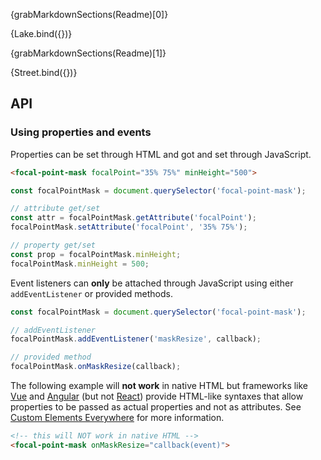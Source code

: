 
<Meta title="Focal Point Mask"/>

<Description>{grabMarkdownSections(Readme)[0]}</Description>

<Storyless>{Lake.bind({})}</Storyless>

<Description>{grabMarkdownSections(Readme)[1]}</Description>

<Storyless>{Street.bind({})}</Storyless>

## API

<PureArgsTable rows={argTypes}/>

### Using properties and events

Properties can be set through HTML and got and set through JavaScript.

```html
<focal-point-mask focalPoint="35% 75%" minHeight="500">
```

```js
const focalPointMask = document.querySelector('focal-point-mask');

// attribute get/set
const attr = focalPointMask.getAttribute('focalPoint');
focalPointMask.setAttribute('focalPoint', '35% 75%');

// property get/set
const prop = focalPointMask.minHeight;
focalPointMask.minHeight = 500;
```

Event listeners can **only** be attached through JavaScript using either `addEventListener` or provided methods.

```js
const focalPointMask = document.querySelector('focal-point-mask');

// addEventListener
focalPointMask.addEventListener('maskResize', callback);

// provided method
focalPointMask.onMaskResize(callback);
```

The following example will **not work** in native HTML but frameworks like [Vue](https://custom-elements-everywhere.com/libraries/vue/results/results.html) and [Angular](https://custom-elements-everywhere.com/libraries/angular/results/results.html) (but not [React](https://custom-elements-everywhere.com/libraries/react/results/results.html)) provide HTML-like syntaxes that allow properties to be passed as actual properties and not as attributes. See [Custom Elements Everywhere](https://custom-elements-everywhere.com/) for more information.

```html
<!-- this will NOT work in native HTML -->
<focal-point-mask onMaskResize="callback(event)">
```
